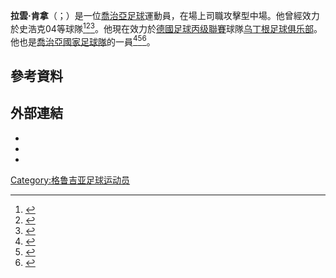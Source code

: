 {{short description|Georgian footballer}}
{{Use dmy dates|date=February 2021}}
{{Infobox football biography
| name = 拉雲·肯拿 <br/> Levan Kenia
| image = Levan Kenia retouched.jpg
| upright = 0.8
| caption =
| height = 1.76 m
| birth_date = {{birth date and age|df=yes|1990|10|18}}
| birth_place = [[格魯吉亞|格魯吉亞]][[第比利斯|第比利斯]]
| currentclub = [[乌丁根足球俱乐部|烏丁根]]
| clubnumber = 14
| position = [[進攻中場|進攻中場]]
| youthyears1 = 2004–2005
| youthyears2 = 2005–2007
| youthclubs1 = [[第比利斯迪纳摩足球俱乐部|第比利斯戴拿模]]
| youthclubs2 = [[第比利斯火車頭足球俱樂部|第比利斯火車頭]]
| years1 = 2007–2008 | clubs1 = [[第比利斯火車頭足球俱樂部|第比利斯火車頭]] | caps1 = 19 | goals1 = 4
| years2 = 2008      | clubs2 = [[沙爾克04二隊|沙爾克04二隊]]    | caps2 =  2 | goals2 = 0
| years3 = 2009–2012 | clubs3 = [[沙爾克04足球俱樂部|沙爾克04]]                | caps3 = 11 | goals3 = 0
| years4 = 2012–2013 | clubs4 = [[利沃夫喀爾巴阡足球俱樂部|利沃夫喀爾巴阡]] | caps4 = 20 | goals4 = 3
| years5 = 2013–2014 | clubs5 = [[福爾圖娜杜塞爾多夫|杜塞爾多夫]]                      | caps5 = 11 | goals5 = 0
| years6 = 2014–2017 | clubs6 = [[布拉格斯拉维亚体育俱乐部|布拉格斯拉维亚]]          | caps6 = 31 | goals6 = 3   
| years7 = 2017–2018 | clubs7 = [[第比利斯火車頭足球俱樂部|第比利斯火車頭]] | caps7 =  3 | goals7 = 0  
| years8 = 2018–2019 | clubs8 = [[F91杜迪蘭治|杜迪蘭治]]                 | caps8 = 11 | goals8 = 1
| years9 = 2019–2020 | clubs9 = [[沙布達盧第比利斯足球會|沙布達盧]]          | caps9 =  9 | goals9 = 0
| years10 = 2021–     | clubs10 = [[乌丁根足球俱乐部|烏丁根]]        | caps10 =  2 | goals10 = 0
| nationalyears1 = 2006
| nationalteam1 = 格魯吉亞U17
| nationalcaps1 = 2 <!-- When you update this parameter, please update the ntupdate parameter! -->
| nationalgoals1 = 0 <!-- When you update this parameter, please update the ntupdate parameter! -->
| nationalyears2 = 2007–2008
| nationalteam2 = 格魯吉亞U19
| nationalcaps2 = 5 <!-- When you update this parameter, please update the ntupdate parameter! -->
| nationalgoals2 = 0 <!-- When you update this parameter, please update the ntupdate parameter! -->
| nationalyears3 = 2008–2012
| nationalteam3 = [[格魯吉亞21歲以下國家足球隊|格魯吉亞U21]]
| nationalcaps3 = 5 <!-- When you update this parameter, please update the ntupdate parameter! -->
| nationalgoals3 = 1 <!-- When you update this parameter, please update the ntupdate parameter! -->
| nationalyears4 = 2007–
| nationalteam4 = [[格魯吉亞國家足球隊|格魯吉亞]]
| nationalcaps4 = 29 <!-- When you update this parameter, please update the ntupdate parameter! -->
| nationalgoals4 = 4 <!-- When you update this parameter, please update the ntupdate parameter! -->
| club-update = 2022年2月12日 (UTC)
| nationalteam-update = 2017年5月18日
}}

'''拉雲·肯拿'''（{{lang-ka|ლევან ყენია}}；{{bd|1990年|10月18日}}）是一位[[喬治亞|喬治亞]][[足球|足球]]運動員，在場上司職攻擊型中場。他曾經效力於史浩克04等球隊<ref>{{cite news|url=http://en.geofootball.com/index.php?option=com_content&view=article&id=306:levan-kenia-signs-with-schalke-04&catid=16&Itemid=100006|title=Levan Kenia Signs With Schalke 04|publisher=Geofootball|date=6 January 2008|accessdate=24 June 2009|deadurl=yes|archiveurl=https://web.archive.org/web/20080417044444/http://en.geofootball.com/index.php?option=com_content&view=article&id=306:levan-kenia-signs-with-schalke-04&catid=16&Itemid=100006|archivedate=2008年4月17日}}</ref><ref>{{cite web | url = http://www.kicker.de/news/fussball/bundesliga/startseite/513396/artikel_Magath_Sein-erster-Haertetest.html | title = Magath: Sein erster Härtetest | language = de | publisher = kicker.de | accessdate = 3 March 2012 | date = 20 August 2009 | archive-date = 2017-11-24 | archive-url = https://web.archive.org/web/20171124214012/http://www.kicker.de/news/fussball/bundesliga/startseite/513396/artikel_magath_sein-erster-haertetest.html | dead-url = no }}</ref><ref>{{cite web | url = http://www.schalke04.de/08_09_letztes_spiel.html | title = Knappen landen wichtigen 2:0-Arbeitssieg gegen den Karlsruher SC | language = de | publisher = FC Schalke 04 | deadurl = yes | archiveurl = https://web.archive.org/web/20090409014011/http://www.schalke04.de/08_09_letztes_spiel.html | archivedate = 2009-04-09 }}</ref>。他現在效力於[[德國足球丙级聯賽|德國足球丙级聯賽]]球隊[[乌丁根足球俱乐部|乌丁根足球俱乐部]]。他也是[[喬治亞國家足球隊|喬治亞國家足球隊]]的一員<ref>{{cite news|url=http://www.skysports.com/football/match_facts/0,19762,11065_2665818,00.html|title=Georgia 1-1 Ukraine|publisher=Sky Sports|date=8 September 2007|accessdate=24 June 2009}}</ref><ref>{{cite web | url = http://www.uefa.com/uefachampionsleague/news/newsid=643719.html | title = Schalke capture Georgian wunderkind | publisher = UEFA.com | date = 7 January 2008 | accessdate = 3 March 2012 | archive-date = 2016-01-23 | archive-url = https://web.archive.org/web/20160123030220/http://www.uefa.com/uefachampionsleague/news/newsid=643719.html | dead-url = no }}</ref><ref>{{cite news|url=http://en.geofootball.com/index.php?option=com_content&view=article&id=342:estonia-1-1-georgia&catid=14&Itemid=100005|title=Estonia 1-1 Georgia|publisher=Geofootball.com|author=Lasha Chankvetadze|date=30 May 2008|accessdate=24 June 2009|deadurl=yes|archiveurl=https://web.archive.org/web/20080705160607/http://en.geofootball.com/index.php?option=com_content&view=article&id=342:estonia-1-1-georgia&catid=14&Itemid=100005|archivedate=2008年7月5日}}</ref>。

==參考資料==
{{reflist}}

==外部連結==
* {{Fussballdaten|kenialevan|Lavan Kenia}}
* {{FIFA player|300849}}
* {{Soccerway|levan-kenia/54900}}

{{DEFAULTSORT: Kenia, Levan}}
[[Category:格鲁吉亚足球运动员|Category:格鲁吉亚足球运动员]]